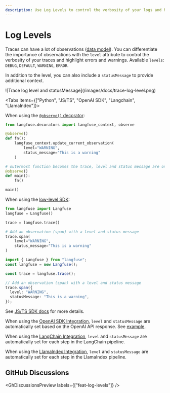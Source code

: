 ```yaml
---
description: Use Log Levels to control the verbosity of your logs and highlight errors and warnings.
---
```


# Log Levels

Traces can have a lot of observations ([data model](/docs/tracing#introduction-to-traces-in-langfuse)). You can differentiate the importance of observations with the `level` attribute to control the verbosity of your traces and highlight errors and warnings. Available `levels`: `DEBUG`, `DEFAULT`, `WARNING`, `ERROR`.

In addition to the level, you can also include a `statusMessage` to provide additional context.

<Frame border>
  ![Trace log level and statusMessage](/images/docs/trace-log-level.png)
</Frame>

<Tabs items={["Python", "JS/TS", "OpenAI SDK", "Langchain", "LlamaIndex"]}>
<Tab>

When using the [`@observe()` decorator](/docs/sdk/python/decorators):

```python
from langfuse.decorators import langfuse_context, observe

@observe()
def fn():
    langfuse_context.update_current_observation(
        level="WARNING",
        status_message="This is a warning"
    )

# outermost function becomes the trace, level and status message are only available on observations
@observe()
def main():
    fn()

main()
```

When using the [low-level SDK](/docs/sdk/python/low-level-sdk):

```python
from langfuse import Langfuse
langfuse = Langfuse()

trace = langfuse.trace()

# Add an observation (span) with a level and status message
trace.span(
    level="WARNING",
    status_message="This is a warning"
)
```

</Tab>
<Tab>

```ts
import { Langfuse } from "langfuse";
const langfuse = new Langfuse();

const trace = langfuse.trace();

// Add an observation (span) with a level and status message
trace.span({
  level: "WARNING",
  statusMessage: "This is a warning",
});
```

See [JS/TS SDK docs](/docs/sdk/typescript/guide) for more details.

</Tab>
<Tab>

When using the [OpenAI SDK Integration](/docs/integrations/openai), `level` and `statusMessage` are automatically set based on the OpenAI API response. See [example](/docs/integrations/openai/python/track-errors).

</Tab>
<Tab>

When using the [LangChain Integration](/docs/integrations/langchain), `level` and `statusMessage` are automatically set for each step in the LangChain pipeline.

</Tab>
<Tab>

When using the [LlamaIndex Integration](/docs/integrations/llama-index), `level` and `statusMessage` are automatically set for each step in the LlamaIndex pipeline.

</Tab>

</Tabs>

## GitHub Discussions


<GhDiscussionsPreview labels={["feat-log-levels"]} />
